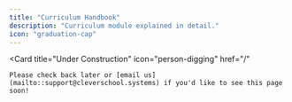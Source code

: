 ```yaml
---
title: "Curriculum Handbook"
description: "Curriculum module explained in detail."
icon: "graduation-cap"
---
```


<Card
    title="Under Construction"
    icon="person-digging"
    href="/"
>
    Please check back later or [email us](mailto::support@cleverschool.systems) if you'd like to see this page soon!
</Card>
